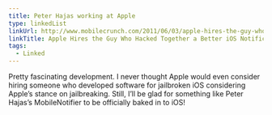 ```yaml
---
title: Peter Hajas working at Apple
type: linkedList
linkUrl: http://www.mobilecrunch.com/2011/06/03/apple-hires-the-guy-who-hacked-together-a-better-ios-notifications-system/
linkTitle: Apple Hires the Guy Who Hacked Together a Better iOS Notifications System
tags:
  - Linked
---
```


Pretty fascinating development. I never thought Apple would even consider hiring someone who developed software for jailbroken iOS considering Apple’s stance on jailbreaking. Still, I’ll be glad for something like Peter Hajas’s MobileNotifier to be officially baked in to iOS!
